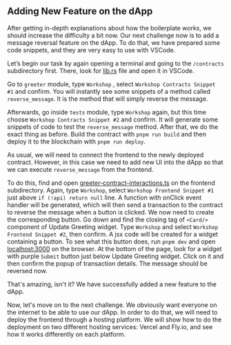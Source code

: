 ## Adding New Feature on the dApp

After getting in-depth explanations about how the boilerplate works, we should increase the difficulty a bit now. Our next challenge now is to add a message reversal feature on the dApp. To do that, we have prepared some code snippets, and they are very easy to use with VSCode. 

Let’s begin our task by again opening a terminal and going to the `/contracts` subdirectory first. There, look for [lib.rs](https://github.com/scio-labs/inkathon/blob/main/contracts/src/greeter/lib.rs) file and open it in VSCode. 

Go to `greeter` module, type `Workshop` , select `Workshop Contracts Snippet #1` and confirm. You will instantly see some snippets of a method called `reverse_message`. It is the method that will simply reverse the message.

Afterwards, go inside `tests` module, type `Workshop` again, but this time choose `Workshop Contracts Snippet #2` and confirm. It will generate some snippets of code to test the `reverse_message` method.
After that, we do the exact thing as before. Build the contract with `pnpm run build` and then deploy it to the blockchain with `pnpm run deploy`.

As usual, we will need to connect the frontend to the newly deployed contract. However, in this case we need to add new UI into the dApp so that we can execute `reverse_message` from the frontend.

To do this, find and open [greeter-contract-interactions.ts](https://github.com/scio-labs/inkathon/blob/main/frontend/src/components/web3/greeter-contract-interactions.tsx) on the frontend subdirectory. Again, type `Workshop`, select `Workshop Frontend Snippet #1` just above `if (!api) return null` line. A function with onClick event handler will be generated, which will then send a transaction to the contract to reverse the message when a button is clicked. We now need to create the corresponding button. Go down and find the closing tag of `<Card/>` component of Update Greeting widget. Type `Workshop` and select `Workshop Frontend Snippet #2`, then confirm. A jsx code will be created for a widget containing a button. To see what this button does, run `pnpm dev` and open [localhost:3000](http://localhost:3000) on the browser. At the bottom of the page, look for a widget with purple `Submit` button just below Update Greeting widget. Click on it and then confirm the popup of transaction details. The message should be reversed now.

That's amazing, isn't it? We have successfully added a new feature to the dApp. 

Now, let's move on to the next challenge. We obviously want everyone on the internet to be able to use our dApp.
In order to do that, we will need to deploy the frontend through a hosting platform.
We will show how to do the deployment on two different hosting services: Vercel and Fly.io, and see how it works differently on each platform.